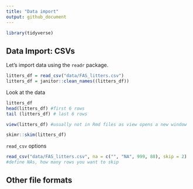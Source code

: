 ```yaml
---
title: "Data import"
output: github_document
---
```

```r
library(tidyverse)
```



## Data Import: CSVs

Let's import data using the `readr` package.

```r
litters_df = read_csv("data/FAS_litters.csv")
litters_df = janitor::clean_names((litters_df))
```

Look at the data

```r
litters_df
head(litters_df) #first 6 rows
tail (litters_df) # last 6 rows
```

```r
view(litters_df) #usually not in Rmd files as view opens a new window
```

```r
skimr::skim(litters_df)
```

`read_csv` options

```r
read_csv("data/FAS_litters.csv", na = c("", "NA", 999, 88), skip = 2) 
#define NAs, how many rows you want to skip
```

## Other file formats





